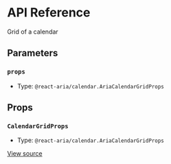 # API Reference

Grid of a calendar

## Parameters

### `props`

- Type: `@react-aria/calendar.AriaCalendarGridProps`

## Props

### `CalendarGridProps`

- Type: `@react-aria/calendar.AriaCalendarGridProps`

[View source](https://github.com/vtex/shoreline/blob/b54200eed/packages/date/src/calendar/calendar-grid.tsx#L13)
